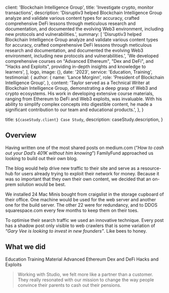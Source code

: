 
  client: 'Blockchain Intelligence Group',
  title: 'Investigate crypto, monitor transactions',
  description:
    'Disruptiv3 helped Blockchain Intelligence Group analyze and validate various content types for accuracy, crafted comprehensive DeFi lessons through meticulous research and documentation, and documented the evolving Web3 environment, including new protocols and vulnerabilities.',
  summary: [
    'Disruptiv3 helped Blockchain Intelligence Group analyze and validate various content types for accuracy, crafted comprehensive DeFi lessons through meticulous research and documentation, and documented the evolving Web3 environment, including new protocols and vulnerabilities.',
    'We developed comprehensive courses on "Advanced Ethereum", "Dex and DeFi", and "Hacks and Exploits", providing in-depth insights and knowledge to learners',
  ],
  logo,
  image: {},
  date: '2023',
  service: 'Education, Training',
  testimonial: {
    author: {
      name: 'Lance Morginn',
      role: 'President of Blockchain Intelligence Group',
    },
    content:
      'Taylor served as a Technical Writer at Blockchain Intelligence Group, demonstrating a deep grasp of Web3 and crypto ecosystems. His work in developing extensive course materials, ranging from Ethereum to DeFi and Web3 exploits, was invaluable. With his ability to simplify complex concepts into digestible content, he made a significant contribution to our team and educational products.',
  },
}

  title: `${caseStudy.client} Case Study`,
  description: caseStudy.description,
}

## Overview

Having written one of the most shared posts on medium.com (“_How to cash out your Dad’s 401K without him knowing_”) FamilyFund approached us looking to build out their own blog.

The blog would help drive new traffic to their site and serve as a resource-hub for users already trying to exploit their network for money. Because it was so important that they own their own content, we decided that an on-prem solution would be best.

We installed 24 Mac Minis bought from craigslist in the storage cupboard of their office. One machine would be used for the web server and another one for the build server. The other 22 were for redundancy, and to DDOS squarespace.com every few months to keep them on their toes.

To optimise their search traffic we used an innovative technique. Every post has a shadow post only visible to web crawlers that is some variation of _“Gary Vee is looking to invest in new founders”_. Like bees to honey.

## What we did

<TagList>
  <TagListItem>Education</TagListItem>
  <TagListItem>Training Material</TagListItem>
  <TagListItem>Advanced Ethereum</TagListItem>
  <TagListItem>Dex and DeFi</TagListItem>
  <TagListItem>Hacks and Exploits</TagListItem>
</TagList>

<Blockquote author={{ name: 'Debra Fiscal', role: 'CEO of FamilyFund' }}>
  Working with Studio, we felt more like a partner than a customer. They really
  resonated with our mission to change the way people convince their parents to
  cash out their pensions.
</Blockquote>

<StatList>
  <StatListItem value="25%" label="Less traffic" />
  <StatListItem value="10x" label="Page load times" />
  <StatListItem value="15%" label="Higher infra costs" />
  <StatListItem value="$1.2M" label="Legal fees" />
</StatList>
